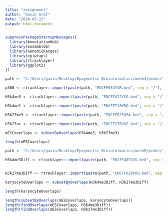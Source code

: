 ---
title: "assignment"
author: "Gavin Graf"
date: "2024-03-22"
output: html_document
---

```{r packages}
suppressPackageStartupMessages({
  library(AnnotationHub)
  library(ensembldb)
  library(GenomicRanges)
  library(epiwraps)
  library(rtracklayer)
  library(ggplot2)
})
```

```{r mESCs}

path <- "C:/Users/gavin/Desktop/Epigenetic Bioinformatics/week4/peaks/"

p300 <- rtracklayer::import(paste(path, "ENCFF653YVR.bed", sep = "/"), format = "narrowPeak")

H3k4me3 <- rtracklayer::import(paste(path, "ENCFF422YVG.bed", sep = "/"), format = "narrowPeak")

H3k4me1 <- rtracklayer::import(paste(path, "ENCFF718KBQ.bed", sep = "/"), format = "narrowPeak")

H3k27me3 <- rtracklayer::import(paste(path, "ENCFF625UPA.bed", sep = "/"), format = "narrowPeak")

H3k27ac <- rtracklayer::import(paste(path, "ENCFF276VUE.bed", sep = "/"), format = "narrowPeak")

```

```{r mESC bivalency}
mESCoverlaps <- subsetByOverlaps(H3k4me3, H3k27me3)

length(mESCoverlaps)
```

```{r megakaryocytes}
path <- "C:/Users/gavin/Desktop/Epigenetic Bioinformatics/week5/peaks/"

H3k4me3Diff <- rtracklayer::import(paste(path, "ENCFF407GYU.bed", sep = "/"), format = "narrowPeak")


H3k27me3Diff <- rtracklayer::import(paste(path, "ENCFF020FKO.bed", sep = "/"), format = "narrowPeak")

```

```{r megakaryocyte bivalency}
karyocyteOverlaps <- subsetByOverlaps(H3k4me3Diff, H3k27me3Diff)

length(karyocyteOverlaps)
```


```{r Analysis of Overlaps in Megakaryocytes vs mESCs}
length(subsetByOverlaps(mESCoverlaps, karyocyteOverlaps))
length(findOverlaps(mESCoverlaps, H3k4me3Diff))
length(findOverlaps(mESCoverlaps, H3k27me3Diff))
```


